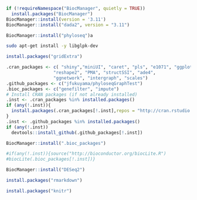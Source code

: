 
```r
if (!requireNamespace("BiocManager", quietly = TRUE))
  install.packages("BiocManager")
BiocManager::install(version = '3.11')
BiocManager::install("dada2", version = "3.11")
```


```r
BiocManager::install("phyloseq")a
```


```bash
sudo apt-get install -y libglpk-dev
```


```r
install.packages("gridExtra")
```


```r
.cran_packages <- c( "shiny","miniUI", "caret", "pls", "e1071", "ggplot2", "randomForest", "dplyr", "ggrepel", "nlme", "devtools",
                  "reshape2", "PMA", "structSSI", "ade4",
                  "ggnetwork", "intergraph", "scales")
.github_packages <- c("jfukuyama/phyloseqGraphTest")
.bioc_packages <- c("genefilter", "impute")
# Install CRAN packages (if not already installed)
.inst <- .cran_packages %in% installed.packages()
if (any(!.inst)){
  install.packages(.cran_packages[!.inst],repos = "http://cran.rstudio.com/")
}
.inst <- .github_packages %in% installed.packages()
if (any(!.inst))
  devtools::install_github(.github_packages[!.inst])

BiocManager::install(".bioc_packages")

#if(any(!.inst)){source("http://bioconductor.org/biocLite.R")
#biocLite(.bioc_packages[!.inst])}
```


```r
BiocManager::install("DESeq2")
```


```r
install.packages("rmarkdown")
```

```r
install.packages("knitr")
```

